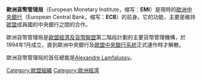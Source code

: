 '''歐洲貨幣管理局'''（European Monetary Institute，缩写：'''EMI'''）是現時的[[歐洲中央銀行|歐洲中央銀行]]（European Central Bank，缩写：'''ECB'''）的前身。它的功能，主要是維持[[歐盟|歐盟]]成員國的中央銀行之間的合作。

歐洲貨幣管理局是[[歐盟經濟及貨幣聯盟|歐盟經濟及貨幣聯盟]]第二階段計劃的主要貨幣管理機構，於1994年1月成立，直到歐洲中央銀行及[[歐盟中央銀行系統|歐盟中央銀行系統]]正式運作時才解散。

歐洲貨幣管理局的首任總裁是[[Alexandre_Lamfalussy|Alexandre Lamfalussy]]。

{{Authority control}}
{{EU-stub}}

[[Category:歐盟組織|Category:歐盟組織]]
[[Category:歐洲經濟|Category:歐洲經濟]]